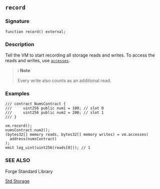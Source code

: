 ## `record`

### Signature

```solidity
function record() external;
```

### Description

Tell the VM to start recording all storage reads and writes. To access the reads and writes, use [`accesses`](/reference/cheatcodes/accesses.mdx).

> ℹ️ **Note**
>
> Every write also counts as an additional read.

### Examples

```solidity
/// contract NumsContract {
///     uint256 public num1 = 100; // slot 0
///     uint256 public num2 = 200; // slot 1
/// }

vm.record();
numsContract.num2();
(bytes32[] memory reads, bytes32[] memory writes) = vm.accesses(
  address(numsContract)
);
emit log_uint(uint256(reads[0])); // 1
```

### SEE ALSO

Forge Standard Library

[Std Storage](/reference/forge-std/startHoax.mdx)
